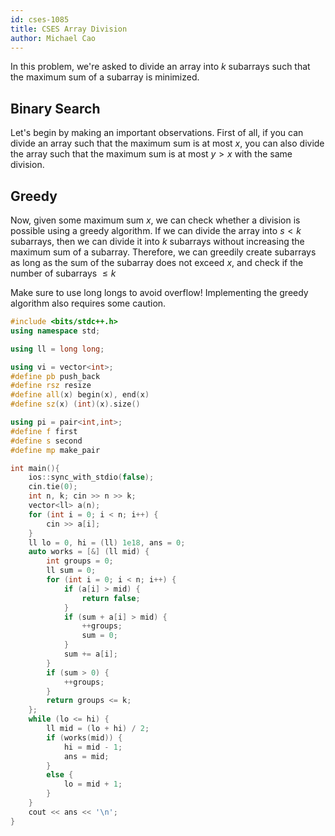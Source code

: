 ```yaml
---
id: cses-1085
title: CSES Array Division
author: Michael Cao
---
```


In this problem, we're asked to divide an array into $k$ subarrays such that the maximum sum of a subarray is minimized.

## Binary Search

Let's begin by making an important observations. First of all, if you can divide an array such that the maximum sum is at most $x$, you can also divide the array such that the maximum sum is at most $y > x$ with the same division. 

## Greedy 

Now, given some maximum sum $x$, we can check whether a division is possible using a greedy algorithm. If we can divide the array into $s < k$ subarrays, then we can divide it into $k$ subarrays without increasing the maximum sum of a subarray. Therefore, we can greedily create subarrays as long as the sum of the subarray does not exceed $x$, and check if the number of subarrays $\leq k$

<Warning>
Make sure to use long longs to avoid overflow! Implementing the greedy algorithm also requires some caution.
</Warning>


```cpp
#include <bits/stdc++.h> 
using namespace std;

using ll = long long;

using vi = vector<int>;
#define pb push_back
#define rsz resize
#define all(x) begin(x), end(x)
#define sz(x) (int)(x).size()

using pi = pair<int,int>;
#define f first
#define s second
#define mp make_pair

int main(){
    ios::sync_with_stdio(false);
    cin.tie(0);
    int n, k; cin >> n >> k;
    vector<ll> a(n);
    for (int i = 0; i < n; i++) {
        cin >> a[i];
    }
    ll lo = 0, hi = (ll) 1e18, ans = 0;
    auto works = [&] (ll mid) {
        int groups = 0;
        ll sum = 0;
        for (int i = 0; i < n; i++) {
            if (a[i] > mid) {
                return false;
            }
            if (sum + a[i] > mid) {
                ++groups;
                sum = 0;
            }
            sum += a[i];
        }
        if (sum > 0) {
            ++groups;
        }
        return groups <= k;
    };
    while (lo <= hi) {
        ll mid = (lo + hi) / 2;
        if (works(mid)) {
            hi = mid - 1;
            ans = mid;
        }
        else {
            lo = mid + 1;
        }
    }
    cout << ans << '\n';
}
```
